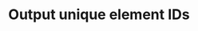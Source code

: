 ---
title: "Output unique element IDs"
url: "/api-reference/api-services/examples#returning-unique-element-ids"
---
